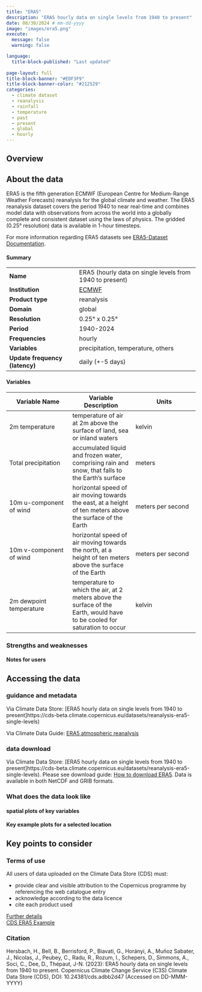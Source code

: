 ```yaml
---
title: "ERA5"
description: "ERA5 hourly data on single levels from 1940 to present"
date: 08/30/2024 # mm-dd-yyyy
image: "images/era5.png"
execute:
  message: false
  warning: false

language: 
  title-block-published: "Last updated"
  
page-layout: full
title-block-banner: "#EDF3F9"
title-block-banner-color: "#212529"
categories:
  - climate dataset
  - reanalysis
  - rainfall
  - temperature
  - past
  - present
  - global
  - hourly
---
```


::: {.page-tabs .panel-tabset}


## Overview

<h2>About the data</h2>

ERA5 is the fifth generation ECMWF (European Centre for Medium-Range Weather Forecasts) reanalysis for the global climate and weather. The ERA5 reanalysis dataset covers the period 1940 to near real-time and combines model data with observations from across the world into a globally complete and consistent dataset using the laws of physics. The gridded (0.25° resolution) data is available in 1-hour timesteps.

For more information regarding ERA5 datasets see [ERA5-Dataset Documentation](https://confluence.ecmwf.int/display/CKB/ERA5).

#### Summary

| | |
--- | --- |
| **Name** | ERA5 (hourly data on single levels from 1940 to present) |
| **Institution** | [ECMWF](https://www.ecmwf.int/) |
| **Product type** | reanalysis |
| **Domain** | global |
| **Resolution** |   0.25° x 0.25° |
| **Period** | 1940-2024 |
| **Frequencies** | hourly |
| **Variables** | precipitation, temperature, others  |
| **Update frequency (latency)** | daily (+-5 days) |

#### Variables

|  **Variable Name**   |  **Variable Description**  |  **Units**  |
--- | --- | --- |
| 2m temperature |  temperature of air at 2m above the surface of land, sea or inland waters |  kelvin |
| Total precipitation | accumulated liquid and frozen water, comprising rain and snow, that falls to the Earth's surface | meters |
| 10m u-component of wind | horizontal speed of air moving towards the east, at a height of ten meters above the surface of the Earth | meters per second |
| 10m v-component of wind | horizontal speed of air moving towards the north, at a height of ten meters above the surface of the Earth | meters per second |
| 2m dewpoint temperature |   temperature to which the air, at 2 meters above the surface of the Earth, would have to be cooled for saturation to occur |  kelvin |

### Strengths and weaknesses

#### Notes for users

<h2>Accessing the data</h2>

### guidance and metadata

Via Climate Data Store: [ERA5 hourly data on single levels from 1940 to present]https://cds-beta.climate.copernicus.eu/datasets/reanalysis-era5-single-levels)

Via Climate Data Guide: [ERA5 atmospheric reanalysis](https://climatedataguide.ucar.edu/climate-data/era5-atmospheric-reanalysis)

### data download

Via Climate Data Store: [ERA5 hourly data on single levels from 1940 to present]https://cds-beta.climate.copernicus.eu/datasets/reanalysis-era5-single-levels). Please see download guide: [How to download ERA5](https://confluence.ecmwf.int/display/CKB/How+to+download+ERA5). Data is available in both NetCDF and GRIB formats.

### What does the data look like

#### spatial plots of key variables

#### Key example plots for a selected location

<h2>Key points to consider</h2>

### Terms of use

All users of data uploaded on the Climate Data Store (CDS) must:

- provide clear and visible attribution to the Copernicus programme by referencing the web catalogue entry
- acknowledge according to the data licence
- cite each product used

[Further details](https://confluence.ecmwf.int/display/CKB/How+to+acknowledge+and+cite+a+Climate+Data+Store+%28CDS%29+catalogue+entry+and+the+data+published+as+part+of+it)  
[CDS ERA5 Example](https://cds.climate.copernicus.eu/api/v2/terms/static/licence-to-use-copernicus-products.pdf)

### Citation

Hersbach, H., Bell, B., Berrisford, P., Biavati, G., Horányi, A., Muñoz Sabater, J., Nicolas, J., Peubey, C., Radu, R., Rozum, I., Schepers, D., Simmons, A., Soci, C., Dee, D., Thépaut, J-N. (2023): ERA5 hourly data on single levels from 1940 to present. Copernicus Climate Change Service (C3S) Climate Data Store (CDS), DOI: 10.24381/cds.adbb2d47 (Accessed on DD-MMM-YYYY)

:::